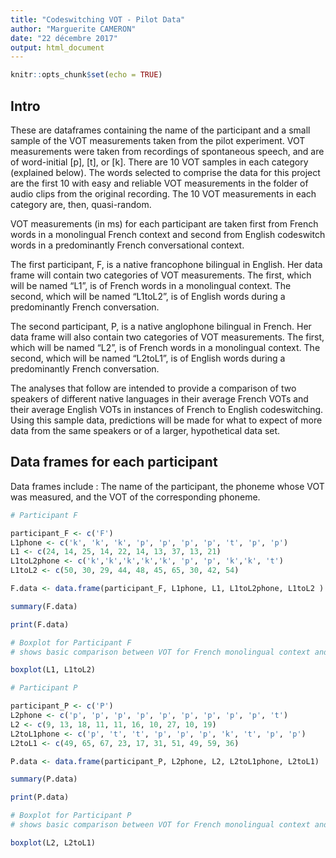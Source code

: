 ```yaml
---
title: "Codeswitching VOT - Pilot Data"
author: "Marguerite CAMERON"
date: "22 décembre 2017"
output: html_document
---
```


```r
knitr::opts_chunk$set(echo = TRUE)
```

## Intro 

These are dataframes containing the name of the participant and a small sample of the VOT measurements taken from the pilot experiment. 
VOT measurements were taken from recordings of spontaneous speech, and are of word-initial [p], [t], or [k].  There are 10 VOT samples in each category (explained below).  The words selected to comprise the data for this project are the first 10 with easy and reliable VOT measurements in the folder of audio clips from the original recording.  The 10 VOT measurements in each category are, then, quasi-random.

VOT measurements (in ms) for each participant are taken first from French words in a monolingual French context and second from English codeswitch words in a predominantly French conversational context.

The first participant, F, is a native francophone bilingual in English.  Her data frame will contain two categories of VOT measurements.  The first, which will be named "L1", is of French words in a monolingual context.  The second, which will be named "L1toL2", is of English words during a predominantly French conversation.  

The second participant, P, is a native anglophone bilingual in French.  Her data frame will also contain two categories of VOT measurements.  The first, which will be named "L2", is of French words in a monolingual context.  The second, which will be named "L2toL1", is of English words during a predominantly French conversation.

The analyses that follow are intended to provide a comparison of two speakers of different native languages in their average French VOTs and their average English VOTs in instances of French to English codeswitching.
Using this sample data, predictions will be made for what to expect of more data from the same speakers or of a larger, hypothetical data set.


## Data frames for each participant

Data frames include :
The name of the participant, the phoneme whose VOT was measured, and the VOT of the corresponding phoneme.

```r
# Participant F

participant_F <- c('F')
L1phone <- c('k', 'k', 'k', 'p', 'p', 'p', 'p', 't', 'p', 'p')
L1 <- c(24, 14, 25, 14, 22, 14, 13, 37, 13, 21)
L1toL2phone <- c('k','k','k','k','k', 'p', 'p', 'k','k', 't')
L1toL2 <- c(50, 30, 29, 44, 48, 45, 65, 30, 42, 54)

F.data <- data.frame(participant_F, L1phone, L1, L1toL2phone, L1toL2 )

summary(F.data)

print(F.data)
```



```r
# Boxplot for Participant F
# shows basic comparison between VOT for French monolingual context and for English words during a codeswitch

boxplot(L1, L1toL2)

```


```r
# Participant P

participant_P <- c('P')
L2phone <- c('p', 'p', 'p', 'p', 'p', 'p', 'p', 'p', 'p', 't')
L2 <- c(9, 13, 18, 11, 11, 16, 10, 27, 10, 19)
L2toL1phone <- c('p', 't', 't', 'p', 'p', 'p', 'k', 't', 'p', 'p')
L2toL1 <- c(49, 65, 67, 23, 17, 31, 51, 49, 59, 36)

P.data <- data.frame(participant_P, L2phone, L2, L2toL1phone, L2toL1)

summary(P.data)

print(P.data)
```

```r

# Boxplot for Participant P
# shows basic comparison between VOT for French monolingual context and for English words during a codeswitch

boxplot(L2, L2toL1)
```



